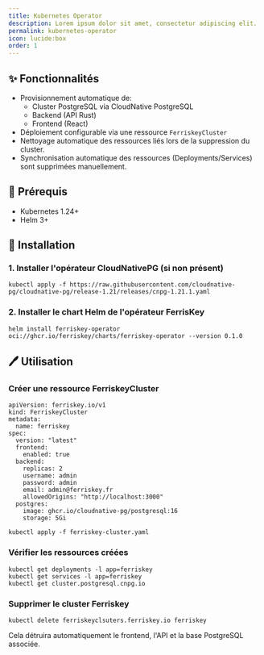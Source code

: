 ```yaml
---
title: Kubernetes Operator
description: Lorem ipsum dolor sit amet, consectetur adipiscing elit.
permalink: kubernetes-operator
icon: lucide:box
order: 1
---
```


## ✨ Fonctionnalités
- Provisionnement automatique de:
    - Cluster PostgreSQL via CloudNative PostgreSQL
    - Backend (API Rust)
    - Frontend (React)
- Déploiement configurable via une ressource `FerriskeyCluster`
- Nettoyage automatique des ressources liés lors de la suppression du cluster.
- Synchronisation automatique des ressources (Deployments/Services) sont supprimées manuellement.

## 🧰 Prérequis
- Kubernetes 1.24+
- Helm 3+

## 🚀 Installation

### 1. Installer l'opérateur CloudNativePG (si non présent)

```
kubectl apply -f https://raw.githubusercontent.com/cloudnative-pg/cloudnative-pg/release-1.21/releases/cnpg-1.21.1.yaml
```

### 2. Installer le chart Helm de l'opérateur FerrisKey

```
helm install ferriskey-operator oci://ghcr.io/ferriskey/charts/ferriskey-operator --version 0.1.0
```

## 🖊️ Utilisation

### Créer une ressource FerriskeyCluster

```
apiVersion: ferriskey.io/v1
kind: FerriskeyCluster
metadata:
  name: ferriskey
spec:
  version: "latest"
  frontend:
    enabled: true
  backend:
    replicas: 2
    username: admin
    password: admin
    email: admin@ferriskey.fr
    allowedOrigins: "http://localhost:3000"
  postgres:
    image: ghcr.io/cloudnative-pg/postgresql:16
    storage: 5Gi
```

```
kubectl apply -f ferriskey-cluster.yaml
```

### Vérifier les ressources créées

```
kubectl get deployments -l app=ferriskey
kubectl get services -l app=ferriskey
kubectl get cluster.postgresql.cnpg.io
```

### Supprimer le cluster Ferriskey

```
kubectl delete ferriskeyclsuters.ferriskey.io ferriskey
```

Cela détruira automatiquement le frontend, l'API et la base PostgreSQL associée.